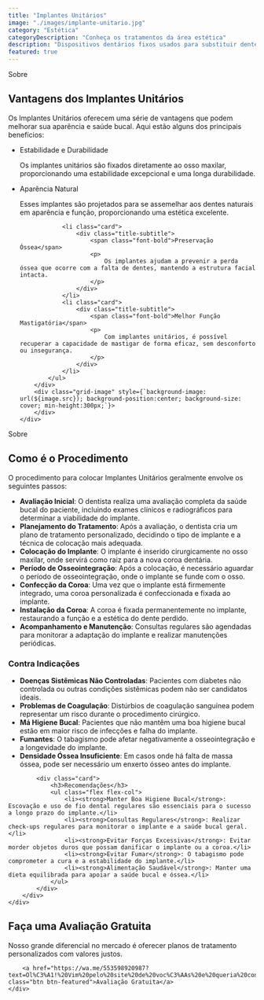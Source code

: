 ```yaml
---
title: "Implantes Unitários"
image: "./images/implante-unitario.jpg"
category: "Estética"
categoryDescription: "Conheça os tratamentos da área estética"
description: "Dispositivos dentários fixos usados para substituir dentes perdidos, proporcionando uma aparência e funcionalidade natural."
featured: true
---
```



<section class="bg-primary">
	<div class="container grid grid-cols-2">
		<div class="flex flex-col">
			<div class="title-subtitle">
				<div>
					<span class="font-accent">Sobre</span>
					<h2 class="font-bold">Vantagens dos Implantes Unitários</h2>
				</div>
				<p>
					Os Implantes Unitários oferecem uma série de vantagens que podem melhorar sua aparência e saúde bucal. Aqui estão alguns dos principais benefícios:
				</p>
			</div>
			<ul class="grid grid-cols-2">
				<li class="card">
					<div class="title-subtitle">
						<span class="font-bold">Estabilidade e Durabilidade</span>
						<p>
							Os implantes unitários são fixados diretamente ao osso maxilar, proporcionando uma estabilidade excepcional e uma longa durabilidade.
						</p>
					</div>
				</li>
				<li class="card">
					<div class="title-subtitle">
						<span class="font-bold">Aparência Natural</span>
						<p>
							Esses implantes são projetados para se assemelhar aos dentes naturais em aparência e função, proporcionando uma estética excelente.
						</p>
					</div>
				</li>

				<li class="card">
					<div class="title-subtitle">
						<span class="font-bold">Preservação Óssea</span>
						<p>
							Os implantes ajudam a prevenir a perda óssea que ocorre com a falta de dentes, mantendo a estrutura facial intacta.
						</p>
					</div>
				</li>
				<li class="card">
					<div class="title-subtitle">
						<span class="font-bold">Melhor Função Mastigatória</span>
						<p>
							Com implantes unitários, é possível recuperar a capacidade de mastigar de forma eficaz, sem desconforto ou insegurança.
						</p>
					</div>
				</li>
			</ul>
		</div>
		<div class="grid-image" style={`background-image: url(${image.src}); background-position:center; background-size: cover; min-height:300px;`}>
		</div>
	</div>
</section>

<section class="bg-primary">
	<div class="container grid grid-cols-2">
		<div class="flex flex-col">
			<div class="title-subtitle">
				<div>
					<span class="font-accent">Sobre</span>
					<h2 class="font-bold fs-600">Como é o Procedimento</h2>
				</div>
				<div>
				<p>
					O procedimento para colocar Implantes Unitários geralmente envolve os seguintes passos:
				</p>
				<ul class="flex flex-col">
					<li><strong>Avaliação Inicial</strong>: O dentista realiza uma avaliação completa da saúde bucal do paciente, incluindo exames clínicos e radiográficos para determinar a viabilidade do implante.</li>
					<li><strong>Planejamento do Tratamento</strong>: Após a avaliação, o dentista cria um plano de tratamento personalizado, decidindo o tipo de implante e a técnica de colocação mais adequada.</li>
					<li><strong>Colocação do Implante</strong>: O implante é inserido cirurgicamente no osso maxilar, onde servirá como raiz para a nova coroa dentária.</li>
					<li><strong>Período de Osseointegração</strong>: Após a colocação, é necessário aguardar o período de osseointegração, onde o implante se funde com o osso.</li>
					<li><strong>Confecção da Coroa</strong>: Uma vez que o implante está firmemente integrado, uma coroa personalizada é confeccionada e fixada ao implante.</li>
					<li><strong>Instalação da Coroa</strong>: A coroa é fixada permanentemente no implante, restaurando a função e a estética do dente perdido.</li>
					<li><strong>Acompanhamento e Manutenção</strong>: Consultas regulares são agendadas para monitorar a adaptação do implante e realizar manutenções periódicas.</li>
				</ul>
</div>
			</div>
		</div>
		<div class="flex flex-col">
			<div class="card">
				<h3>Contra Indicações</h3>
				<ul class="flex flex-col">
					<li><strong>Doenças Sistêmicas Não Controladas</strong>: Pacientes com diabetes não controlada ou outras condições sistêmicas podem não ser candidatos ideais.</li>
					<li><strong>Problemas de Coagulação</strong>: Distúrbios de coagulação sanguínea podem representar um risco durante o procedimento cirúrgico.</li>
					<li><strong>Má Higiene Bucal</strong>: Pacientes que não mantêm uma boa higiene bucal estão em maior risco de infecções e falha do implante.</li>
					<li><strong>Fumantes</strong>: O tabagismo pode afetar negativamente a osseointegração e a longevidade do implante.</li>
					<li><strong>Densidade Óssea Insuficiente</strong>: Em casos onde há falta de massa óssea, pode ser necessário um enxerto ósseo antes do implante.</li>
				</ul>
			</div>

			<div class="card">
				<h3>Recomendações</h3>
				<ul class="flex flex-col">
					<li><strong>Manter Boa Higiene Bucal</strong>: Escovação e uso de fio dental regulares são essenciais para o sucesso a longo prazo do implante.</li>
					<li><strong>Consultas Regulares</strong>: Realizar check-ups regulares para monitorar o implante e a saúde bucal geral.</li>
					<li><strong>Evitar Forças Excessivas</strong>: Evitar morder objetos duros que possam danificar o implante ou a coroa.</li>
					<li><strong>Evitar Fumar</strong>: O tabagismo pode comprometer a cura e a estabilidade do implante.</li>
					<li><strong>Alimentação Saudável</strong>: Manter uma dieta equilibrada para apoiar a saúde bucal e óssea.</li>
				</ul>
			</div>
		</div>
	</div>
</section>

<section class="bg-contrast">
	<div class="container flex flex-col">
		<div class="title-subtitle">
			<h2 class="font-bold fs-600">Faça uma Avaliação Gratuita</h2>
			<p>Nosso grande diferencial no mercado é oferecer planos de tratamento personalizados com valores justos.</p>
		</div>

		<a href="https://wa.me/553598920987?text=Ol%C3%A1!%20Vim%20pelo%20site%20de%20voc%C3%AAs%20e%20queria%20conversar..." class="btn btn-featured">Avaliação Gratuita</a>
	</div>
</section>
